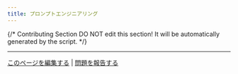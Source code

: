 ```yaml
---
title: プロンプトエンジニアリング
---
```


{/*
Contributing Section
DO NOT edit this section!
It will be automatically generated by the script.
*/}

---

[このページを編集する](https://github.com/langgenius/dify-docs/edit/main/ja-jp/learn-more/extended-reading/prompt-engineering.mdx) | [問題を報告する](https://github.com/langgenius/dify-docs/issues/new?template=docs.yml)

